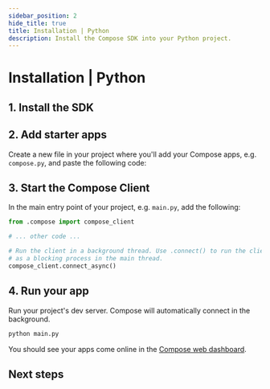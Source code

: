 ```yaml
---
sidebar_position: 2
hide_title: true
title: Installation | Python
description: Install the Compose SDK into your Python project.
---
```



# Installation | Python

<Introduction framework="Python" />

## 1. Install the SDK

<InstallSdkPython />

## 2. Add starter apps

Create a new file in your project where you'll add your Compose apps, e.g. `compose.py`, and paste the following code:

<StarterCodePython />

## 3. Start the Compose Client

In the main entry point of your project, e.g. `main.py`, add the following:

```python
from .compose import compose_client

# ... other code ...

# Run the client in a background thread. Use .connect() to run the client
# as a blocking process in the main thread.
compose_client.connect_async()
```

<ConnectClientDetailsPython framework="Django, Flask, etc." />

## 4. Run your app

Run your project's dev server. Compose will automatically connect in the background.

```bash
python main.py
```

You should see your apps come online in the [Compose web dashboard](https://app.composehq.com/home).

## Next steps

<NextStepsPython />